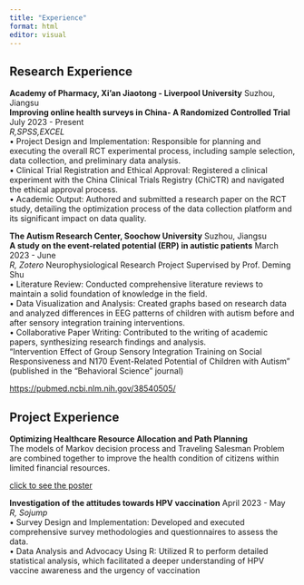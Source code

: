 ```yaml
---
title: "Experience"
format: html
editor: visual
---
```


## Research Experience

**Academy of Pharmacy, Xi'an Jiaotong - Liverpool University** Suzhou, Jiangsu\
**Improving online health surveys in China- A Randomized Controlled Trial** July 2023 - Present\
*R,SPSS,EXCEL*\
• Project Design and Implementation: Responsible for planning and executing the overall RCT experimental process, including sample selection, data collection, and preliminary data analysis.\
• Clinical Trial Registration and Ethical Approval: Registered a clinical experiment with the China Clinical Trials Registry (ChiCTR) and navigated the ethical approval process.\
• Academic Output: Authored and submitted a research paper on the RCT study, detailing the optimization process of the data collection platform and its significant impact on data quality.

**The Autism Research Center, Soochow University** Suzhou, Jiangsu\
**A study on the event-related potential (ERP) in autistic patients** March 2023 - June\
*R, Zotero* Neurophysiological Research Project Supervised by Prof. Deming Shu\
• Literature Review: Conducted comprehensive literature reviews to maintain a solid foundation of knowledge in the field.\
• Data Visualization and Analysis: Created graphs based on research data and analyzed differences in EEG patterns of children with autism before and after sensory integration training interventions.\
• Collaborative Paper Writing: Contributed to the writing of academic papers, synthesizing research findings and analysis.\
“Intervention Effect of Group Sensory Integration Training on Social Responsiveness and N170 Event-Related Potential of Children with Autism” (published in the “Behavioral Science” journal)

<https://pubmed.ncbi.nlm.nih.gov/38540505/>

## Project Experience

**Optimizing Healthcare Resource Allocation and Path Planning**\
The models of Markov decision process and Traveling Salesman Problem are combined together to improve the health condition of citizens within limited financial resources.

[click to see the poster]("D:\SURF2024\Yifei200212.github.io\poster.jpg")

**Investigation of the attitudes towards HPV vaccination** April 2023 - May\
*R, Sojump*\
• Survey Design and Implementation: Developed and executed comprehensive survey methodologies and questionnaires to assess the data.\
• Data Analysis and Advocacy Using R: Utilized R to perform detailed statistical analysis, which facilitated a deeper understanding of HPV vaccine awareness and the urgency of vaccination
